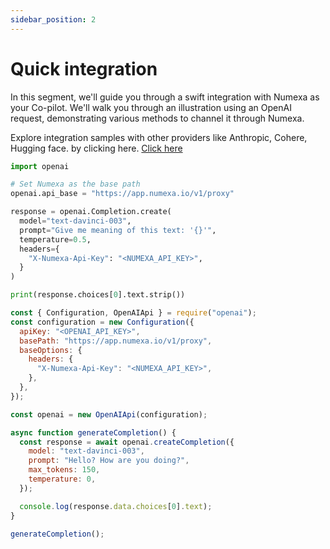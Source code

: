 ```yaml
---
sidebar_position: 2
---
```



# Quick integration

In this segment, we'll guide you through a swift integration with Numexa as your Co-pilot. We'll walk you through an illustration using an OpenAI request, demonstrating various methods to channel it through Numexa.

Explore integration samples with other providers like Anthropic, Cohere, Hugging face. by clicking here. [Click here](https://github.com/NumexaHQ)

<Tabs>

  <TabItem value="go" label="Python" default>

```python
import openai

# Set Numexa as the base path
openai.api_base = "https://app.numexa.io/v1/proxy"

response = openai.Completion.create(
  model="text-davinci-003",
  prompt="Give me meaning of this text: '{}'",
  temperature=0.5,
  headers={
    "X-Numexa-Api-Key": "<NUMEXA_API_KEY>",
  }
)

print(response.choices[0].text.strip())
```

  </TabItem>
  <TabItem value="js" label="NodeJS">

```js
const { Configuration, OpenAIApi } = require("openai");
const configuration = new Configuration({
  apiKey: "<OPENAI_API_KEY>",
  basePath: "https://app.numexa.io/v1/proxy",
  baseOptions: {
    headers: {
      "X-Numexa-Api-Key": "<NUMEXA_API_KEY>",
    },
  },
});

const openai = new OpenAIApi(configuration);

async function generateCompletion() {
  const response = await openai.createCompletion({
    model: "text-davinci-003",
    prompt: "Hello? How are you doing?",
    max_tokens: 150,
    temperature: 0,
  });

  console.log(response.data.choices[0].text);
}

generateCompletion();
```

  </TabItem>
</Tabs>
